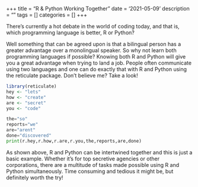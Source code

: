 +++
title = "R & Python Working Together"
date = '2021-05-09'
description = ""
tags = []
categories = []
+++

There's currently a hot debate in the world of coding today, and that is, which programming language is better, R or Python? 

Well something that can be agreed upon is that a bilingual person has a greater advantage over a monolingual speaker. So why not learn both programming languages if possible? Knowing both R and Python will give you a great advantage when trying to land a job. People often communicate using two languages and one can do exactly that with R and Python using the reticulate package. Don't believe me? Take a look!

```r
library(reticulate)
hey <- "lets"
how <- "create" 
are <- "secret"
you <- "code"
```

```python
the="so"
reports="we"
are="arent"
done="discovered"
print(r.hey,r.how,r.are,r.you,the,reports,are,done)
```

As shown above, R and Python can be intertwined together and this is just a basic example. Whether it's for top secretive agencies or other corporations, there are a multitude of tasks made possible using R and Python simultaneously. Time consuming and tedious it might be, but definitely worth the try!